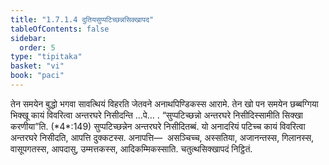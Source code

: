 ```yaml
---
title: "1.7.1.4 दुतियसुप्पटिच्छन्नसिक्खापद"
tableOfContents: false
sidebar:
  order: 5
type: "tipitaka"
basket: "vi"
book: "paci"
---
```



<DynamicBreadcrumb />

<Division number="579" book="paci">

<Paragraph number="1700" book="paci">
तेन समयेन बुद्धो भगवा सावत्थियं विहरति जेतवने अनाथपिण्डिकस्स आरामे. तेन खो पन समयेन छब्बग्गिया भिक्खू कायं विवरित्वा अन्तरघरे निसीदन्ति …पे… .
</Paragraph>

<Paragraph number="1701" book="paci">
<Emphasis>“सुप्पटिच्छन्नो अन्तरघरे निसीदिस्सामीति सिक्खा करणीया”</Emphasis>ति. (*4*:<Emphasis>149</Emphasis>)
</Paragraph>

<Paragraph number="1702" book="paci">
सुप्पटिच्छन्नेन अन्तरघरे निसीदितब्बं. यो अनादरियं पटिच्च कायं विवरित्वा अन्तरघरे निसीदति, आपत्ति दुक्कटस्स.
</Paragraph>

<Paragraph number="1703" book="paci">
अनापत्ति—  असञ्चिच्च, अस्सतिया, अजानन्तस्स, गिलानस्स, वासूपगतस्स, आपदासु, उम्मत्तकस्स, आदिकम्मिकस्साति.

</Paragraph>
</Division>

<Paragraph number="1704" type="center" book="paci">
चतुत्थसिक्खापदं निट्ठितं.
</Paragraph>